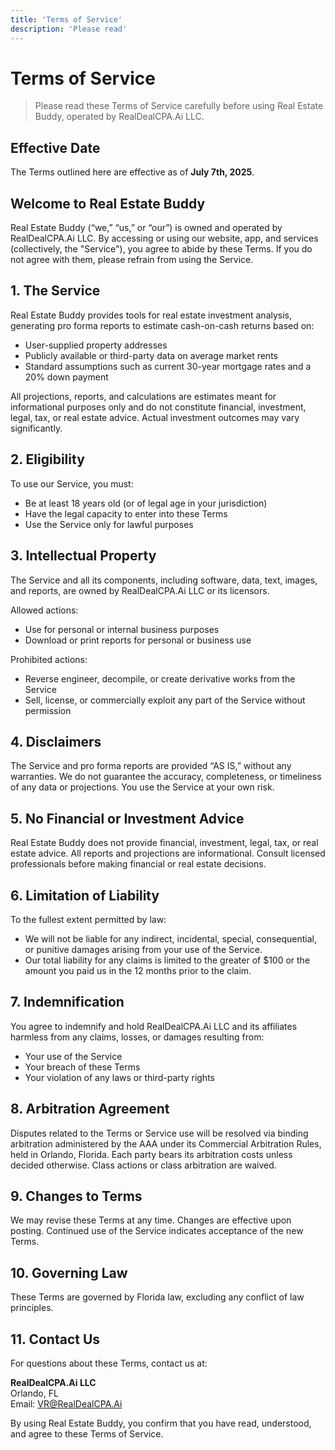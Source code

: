 ```yaml
---
title: 'Terms of Service'
description: 'Please read'
---
```

# Terms of Service

> Please read these Terms of Service carefully before using Real Estate Buddy, operated by RealDealCPA.Ai LLC.

## Effective Date

The Terms outlined here are effective as of **July 7th, 2025**.

## Welcome to Real Estate Buddy

Real Estate Buddy (“we,” “us,” or “our”) is owned and operated by RealDealCPA.Ai LLC. By accessing or using our website, app, and services (collectively, the "Service"), you agree to abide by these Terms. If you do not agree with them, please refrain from using the Service.

## 1. The Service

Real Estate Buddy provides tools for real estate investment analysis, generating pro forma reports to estimate cash-on-cash returns based on:

- User-supplied property addresses
- Publicly available or third-party data on average market rents
- Standard assumptions such as current 30-year mortgage rates and a 20% down payment

<Important>
All projections, reports, and calculations are estimates meant for informational purposes only and do not constitute financial, investment, legal, tax, or real estate advice. Actual investment outcomes may vary significantly.
</Important>

## 2. Eligibility

To use our Service, you must:

- Be at least 18 years old (or of legal age in your jurisdiction)
- Have the legal capacity to enter into these Terms
- Use the Service only for lawful purposes

## 3. Intellectual Property

The Service and all its components, including software, data, text, images, and reports, are owned by RealDealCPA.Ai LLC or its licensors.

Allowed actions:

- Use for personal or internal business purposes
- Download or print reports for personal or business use

Prohibited actions:

- Reverse engineer, decompile, or create derivative works from the Service
- Sell, license, or commercially exploit any part of the Service without permission

## 4. Disclaimers

The Service and pro forma reports are provided “AS IS,” without any warranties. We do not guarantee the accuracy, completeness, or timeliness of any data or projections. You use the Service at your own risk.

## 5. No Financial or Investment Advice

Real Estate Buddy does not provide financial, investment, legal, tax, or real estate advice. All reports and projections are informational. Consult licensed professionals before making financial or real estate decisions.

## 6. Limitation of Liability

To the fullest extent permitted by law:

- We will not be liable for any indirect, incidental, special, consequential, or punitive damages arising from your use of the Service.
- Our total liability for any claims is limited to the greater of $100 or the amount you paid us in the 12 months prior to the claim.

## 7. Indemnification

You agree to indemnify and hold RealDealCPA.Ai LLC and its affiliates harmless from any claims, losses, or damages resulting from:

- Your use of the Service
- Your breach of these Terms
- Your violation of any laws or third-party rights

## 8. Arbitration Agreement

Disputes related to the Terms or Service use will be resolved via binding arbitration administered by the AAA under its Commercial Arbitration Rules, held in Orlando, Florida. Each party bears its arbitration costs unless decided otherwise. Class actions or class arbitration are waived.

## 9. Changes to Terms

We may revise these Terms at any time. Changes are effective upon posting. Continued use of the Service indicates acceptance of the new Terms.

## 10. Governing Law

These Terms are governed by Florida law, excluding any conflict of law principles.

## 11. Contact Us

For questions about these Terms, contact us at:

**RealDealCPA.Ai LLC**  
Orlando, FL  
Email: [VR@RealDealCPA.Ai](mailto:VR@RealDealCPA.Ai)

By using Real Estate Buddy, you confirm that you have read, understood, and agree to these Terms of Service.
